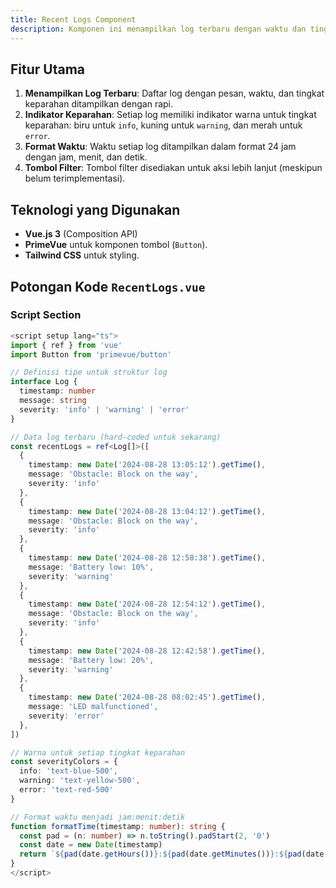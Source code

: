 ```yaml
---
title: Recent Logs Component
description: Komponen ini menampilkan log terbaru dengan waktu dan tingkat keparahan (severity). Pengguna dapat melihat pesan log dan mengidentifikasi tingkat keparahan berdasarkan ikon berwarna.
---
```


## Fitur Utama
1. **Menampilkan Log Terbaru**: Daftar log dengan pesan, waktu, dan tingkat keparahan ditampilkan dengan rapi.
2. **Indikator Keparahan**: Setiap log memiliki indikator warna untuk tingkat keparahan: biru untuk `info`, kuning untuk `warning`, dan merah untuk `error`.
3. **Format Waktu**: Waktu setiap log ditampilkan dalam format 24 jam dengan jam, menit, dan detik.
4. **Tombol Filter**: Tombol filter disediakan untuk aksi lebih lanjut (meskipun belum terimplementasi).

## Teknologi yang Digunakan
- **Vue.js 3** (Composition API)
- **PrimeVue** untuk komponen tombol (`Button`).
- **Tailwind CSS** untuk styling.

## Potongan Kode `RecentLogs.vue`

### Script Section

```typescript
<script setup lang="ts">
import { ref } from 'vue'
import Button from 'primevue/button'

// Definisi tipe untuk struktur log
interface Log {
  timestamp: number
  message: string
  severity: 'info' | 'warning' | 'error'
}

// Data log terbaru (hard-coded untuk sekarang)
const recentLogs = ref<Log[]>([
  {
    timestamp: new Date('2024-08-28 13:05:12').getTime(),
    message: 'Obstacle: Block on the way',
    severity: 'info'
  },
  {
    timestamp: new Date('2024-08-28 13:04:12').getTime(),
    message: 'Obstacle: Block on the way',
    severity: 'info'
  },
  {
    timestamp: new Date('2024-08-28 12:58:38').getTime(),
    message: 'Battery low: 10%',
    severity: 'warning'
  },
  {
    timestamp: new Date('2024-08-28 12:54:12').getTime(),
    message: 'Obstacle: Block on the way',
    severity: 'info'
  },
  {
    timestamp: new Date('2024-08-28 12:42:58').getTime(),
    message: 'Battery low: 20%',
    severity: 'warning'
  },
  {
    timestamp: new Date('2024-08-28 08:02:45').getTime(),
    message: 'LED malfunctioned',
    severity: 'error'
  },
])

// Warna untuk setiap tingkat keparahan
const severityColors = {
  info: 'text-blue-500',
  warning: 'text-yellow-500',
  error: 'text-red-500'
}

// Format waktu menjadi jam:menit:detik
function formatTime(timestamp: number): string {
  const pad = (n: number) => n.toString().padStart(2, '0')
  const date = new Date(timestamp)
  return `${pad(date.getHours())}:${pad(date.getMinutes())}:${pad(date.getSeconds())}`
}
</script>
